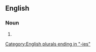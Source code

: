 ==English==

===Noun===
{{head|en|noun form}}

# {{plural of|en|piety}}

[[Category:English plurals ending in "-ies"]]